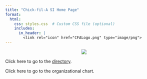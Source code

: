 ```yaml
---
title: "Chick-fil-A SI Home Page"
format:
  html:
    css: styles.css  # Custom CSS file (optional)
    includes:
      in_header: |
        <link rel="icon" href="CFALogo.png" type="image/png"> 
---
```


<div style="text-align: center;">

![](https://image-handler.workstream.is/fit-in/512x512/production/uploads/brand/logo/25456/b5e811b29339f2735850dbe36c96462b.png)
</div>



Click here to go to the [directory](https://cfasi.github.io/cfasimain/directory.html). 

Click here to go to the organizational chart. 




